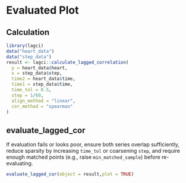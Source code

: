 # Evaluated Plot

## Calculation

```r
library(lagci)
data("heart_data")
data("step_data")
result <- lagci::calculate_lagged_correlation(
  y = heart_data$heart,
  x = step_data$step,
  time2 = heart_data$time,
  time1 = step_data$time,
  time_tol = 0.5,
  step = 1/60,
  align_method = "linear",
  cor_method = "spearman"
)
```

## evaluate_lagged_cor

If evaluation fails or looks poor, ensure both series overlap sufficiently, reduce sparsity by increasing `time_tol` or coarsening `step`, and require enough matched points (e.g., raise `min_matched_sample`) before re-evaluating.

```r
evaluate_lagged_cor(object = result,plot = TRUE)
```
